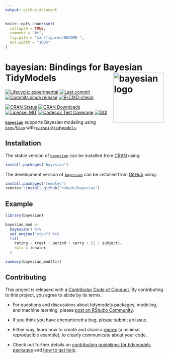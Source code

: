 ```yaml
---
output: github_document
---
```


<!-- README.md is generated from README.Rmd. Please edit that file -->

```r
knitr::opts_chunk$set(
  collapse = TRUE,
  comment = "#>",
  fig.path = "man/figures/README-",
  out.width = "100%"
)
```

bayesian: Bindings for Bayesian TidyModels [<img src="man/figures/bayesian.png" align="right" width="160" alt="bayesian logo" />](https://hsbadr.github.io/bayesian/)
=====================================================================================================================================================================

<!-- badges: start -->
[![Lifecycle: experimental](https://img.shields.io/badge/lifecycle-experimental-orange.svg)](https://www.tidyverse.org/lifecycle/#experimental)
[![Last commit](https://img.shields.io/github/last-commit/hsbadr/bayesian)](https://github.com/hsbadr/bayesian/commits/main)
[![Commits since release](https://img.shields.io/github/commits-since/hsbadr/bayesian/0.0.1.svg?color=green)](https://GitHub.com/hsbadr/bayesian/commit/main/)
[![R-CMD-check](https://github.com/hsbadr/bayesian/workflows/R-CMD-check/badge.svg)](https://github.com/hsbadr/bayesian/actions)

[![CRAN Status](https://www.r-pkg.org/badges/version/bayesian)](https://CRAN.R-project.org/package=bayesian)
[![CRAN Downloads](http://cranlogs.r-pkg.org/badges/grand-total/bayesian)](https://cran.r-project.org/package=bayesian)
[![License: MIT](https://img.shields.io/badge/License-MIT-blue.svg)](https://github.com/hsbadr/bayesian/blob/main/LICENSE.md)
[![Codecov Test Coverage](https://codecov.io/gh/hsbadr/bayesian/branch/main/graph/badge.svg)](https://codecov.io/gh/hsbadr/bayesian?branch=main)
[![DOI](https://zenodo.org/badge/327419436.svg)](https://zenodo.org/badge/latestdoi/327419436)
<!-- badges: end -->

[**`bayesian`**](https://hsbadr.github.io/bayesian/) supports Bayesian modeling using [`brms`](https://paul-buerkner.github.io/brms/)/[`Stan`](https://mc-stan.org/)
with [`parsnip`](https://parsnip.tidymodels.org/)/[`tidymodels`](https://www.tidymodels.org/).

Installation
-------------

The stable version of [`bayesian`](https://hsbadr.github.io/bayesian/) can be installed from [CRAN](https://CRAN.R-project.org/package=bayesian) using:

``` r
install.packages("bayesian")
```

The development version of [`bayesian`](https://hsbadr.github.io/bayesian/) can be installed from [GitHub](https://github.com/hsbadr/bayesian) using:

``` r
install.packages("remotes")
remotes::install_github("hsbadr/bayesian")
```

Example
-------


``` r
library(bayesian)

bayesian_mod <-
  bayesian() %>%
  set_engine("stan") %>%
  fit(
    rating ~ treat + period + carry + (1 | subject),
    data = inhaler
  )

summary(bayesian_mod$fit)
```

Contributing
------------

This project is released with a [Contributor Code of Conduct](https://contributor-covenant.org/version/2/0/CODE_OF_CONDUCT.html). By contributing to this project, you agree to abide by its terms.

- For questions and discussions about tidymodels packages, modeling, and machine learning, please [post on RStudio Community](https://community.rstudio.com/).

- If you think you have encountered a bug, please [submit an issue](https://github.com/hsbadr/bayesian/issues).

- Either way, learn how to create and share a [reprex](https://reprex.tidyverse.org) (a minimal, reproducible example), to clearly communicate about your code.

- Check out further details on [contributing guidelines for tidymodels packages](https://www.tidymodels.org/contribute/) and [how to get help](https://www.tidymodels.org/help/).

